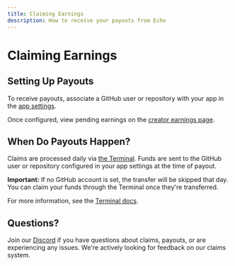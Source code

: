 ```yaml
---
title: Claiming Earnings
description: How to receive your payouts from Echo
---
```


# Claiming Earnings

## Setting Up Payouts

To receive payouts, associate a GitHub user or repository with your app in the [app settings](https://echo.merit.systems/apps).

Once configured, view pending earnings on the [creator earnings page](https://echo.merit.systems/earnings/creator).

## When Do Payouts Happen?

Claims are processed daily via [the Terminal](https://terminal.merit.systems). Funds are sent to the GitHub user or repository configured in your app settings at the time of payout.

**Important:** If no GitHub account is set, the transfer will be skipped that day. You can claim your funds through the Terminal once they're transferred.

For more information, see the [Terminal docs](https://www.merit.systems/docs/terminal).

## Questions?

Join our [Discord](https://discord.gg/merit) if you have questions about claims, payouts, or are experiencing any issues. We're actively looking for feedback on our claims system.
